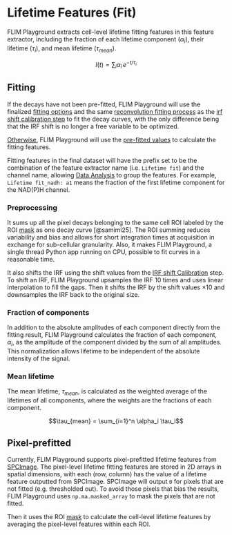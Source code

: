 # Lifetime Features (Fit)

FLIM Playground extracts cell-level lifetime fitting features in this feature extractor, including the fraction of each lifetime component ($\alpha_i$), their lifetime ($\tau_i$), and mean lifetime ($\tau_{mean}$). 

$$I(t) = \sum_i \alpha_i \, e^{-t/\tau_i}$$

## Fitting 

If the decays have not been pre-fitted, FLIM Playground will use the finalized [fitting options](#fitting-options) and the same [reconvolution fitting process](numerical_feature_extraction.qmd#reconvolution-fitting) as the [irf shift calibration step](numerical_feature_extraction.qmd#fit-calibration) to fit the decay curves, with the only difference being that the IRF shift is no longer a free variable to be optimized.

[Otherwise](#pixel-prefitted), FLIM Playground will use the [pre-fitted values](data_extraction.qmd#a1) to calculate the fitting features. 

Fitting features in the final dataset will have the prefix set to be the combination of the feature extractor name (i.e. `Lifetime fit`) and the channel name, allowing [Data Analysis](data_analysis.qmd) to group the features. For example, `Lifetime fit_nadh: a1` means the fraction of the first lifetime component for the NAD(P)H channel. 

### Preprocessing 

It sums up all the pixel decays belonging to the same cell ROI labeled by the ROI [mask](data_extraction.qmd#mask) as one decay curve [@samimi25]. The ROI summing reduces variability and bias and allows for short integration times at acquisition in exchange for sub-cellular granularity. Also, it makes FLIM Playground, a single thread Python app running on CPU, possible to fit curves in a reasonable time. 

It also shifts the IRF using the shift values from the [IRF shift Calibration](numerical_feature_extraction.qmd#fit-calibration) step. To shift an IRF, FLIM Playground upsamples the IRF 10 times and uses linear interpolation to fill the gaps. Then it shifts the IRF by the shift values $\times 10$ and downsamples the IRF back to the original size. 

### Fraction of components

In addition to the absolute amplitudes of each component directly from the fitting result, FLIM Playground calculates the fraction of each component, $\alpha_i$, as the amplitude of the component divided by the sum of all amplitudes. This normalization allows lifetime to be independent of the absolute intensity of the signal. 

### Mean lifetime

The mean lifetime, $\tau_{mean}$, is calculated as the weighted average of the lifetimes of all components, where the weights are the fractions of each component. 

$$\tau_{mean} = \sum_{i=1}^n \alpha_i \tau_i$$

## Pixel-prefitted
Currently, FLIM Playground supports pixel-prefitted lifetime features from [SPCImage](https://www.becker-hickl.com/products/spcimage/). The pixel-level lifetime fitting features are stored in 2D arrays in spatial dimensions, with each (row, column) has the value of a lifetime feature outputted from SPCImage. SPCImage will output `0` for pixels that are not fitted (e.g. thresholded out). To avoid those pixels that bias the results, FLIM Playground uses `np.ma.masked_array` to mask the pixels that are not fitted. 

Then it uses the ROI [mask](data_extraction.qmd#mask) to calculate the cell-level lifetime features by averaging the pixel-level features within each ROI. 